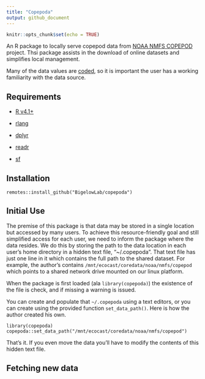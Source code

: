 ```yaml
---
title: "Copepoda"
output: github_document
---
```


```r
knitr::opts_chunk$set(echo = TRUE)
```

An R package to locally serve copepod data from [NOAA NMFS COPEPOD](https://www.st.nmfs.noaa.gov/copepod/) project. Thsi package assists in the download of online datasets and simplifies local management.

Many of the data values are [coded](https://www.st.nmfs.noaa.gov/copepod/codes/), so it is important the user has a working familiarity with the data source.

## Requirements

 + [R v4.1+](https://www.r-project.org/)
 
 + [rlang](https://CRAN.R-project.org/package=rlang)
 
 + [dplyr](https://CRAN.R-project.org/package=dplyr)
 
 + [readr](https://CRAN.R-project.org/package=readr)

 + [sf](https://CRAN.R-project.org/package=sf)
 
## Installation

```
remotes::install_github("BigelowLab/copepoda")
```

## Initial Use

The premise of this package is that data may be stored in a single location but accessed by many users. To achieve this resource-friendly goal and still simplified access for each user, we need to inform the package where the data resides.  We do this by storing the path to the data location in each user's home directory in a hidden text file, "~/.copepoda".  That text file has just one line in it which contains the full path to the shared dataset.  For example, the author's contains `/mnt/ecocast/coredata/noaa/nmfs/copepod` which points to a shared network drive mounted on our linux platform.  

When the package is first loaded (ala `library(copepoda)`) the existence of the file is check, and if missing a warning is issued.

You can create and populate that `~/.copepoda` using a text editors, or you can create using the provided function `set_data_path()`. Here is how the author created his own.

```
library(copepoda)
copepoda::set_data_path("/mnt/ecocast/coredata/noaa/nmfs/copepod")
```

That's it.  If you even move the data you'll have to modify the contents of this hidden text file.

## Fetching new data
 
